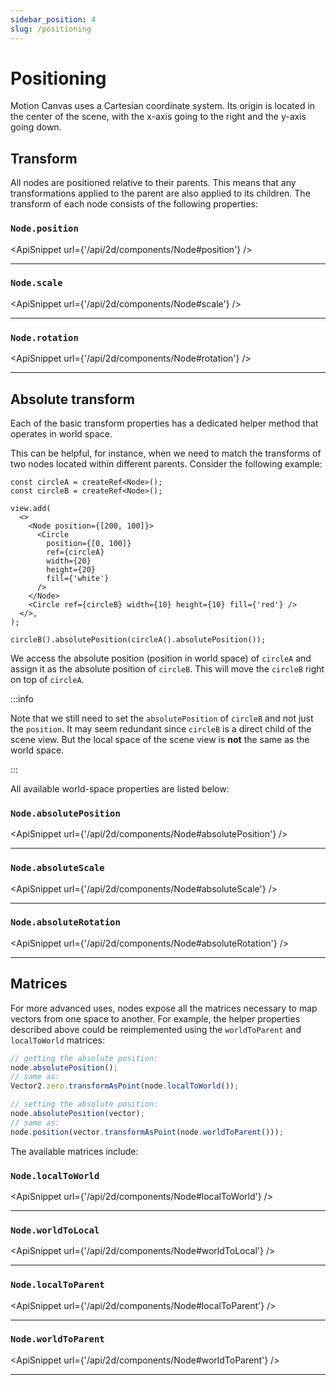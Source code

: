 ```yaml
---
sidebar_position: 4
slug: /positioning
---
```



# Positioning

<AnimationPlayer name="positioning" banner />

Motion Canvas uses a Cartesian coordinate system. Its origin is located in the
center of the scene, with the x-axis going to the right and the y-axis going
down.

## Transform

All nodes are positioned relative to their parents. This means that any
transformations applied to the parent are also applied to its children. The
transform of each node consists of the following properties:

### `Node.position`

<ApiSnippet url={'/api/2d/components/Node#position'} />
<hr />

### `Node.scale`

<ApiSnippet url={'/api/2d/components/Node#scale'} />
<hr />

### `Node.rotation`

<ApiSnippet url={'/api/2d/components/Node#rotation'} />
<hr />

## Absolute transform

Each of the basic transform properties has a dedicated helper method that
operates in world space.

This can be helpful, for instance, when we need to match the transforms of two
nodes located within different parents. Consider the following example:

```tsx
const circleA = createRef<Node>();
const circleB = createRef<Node>();

view.add(
  <>
    <Node position={[200, 100]}>
      <Circle
        position={[0, 100]}
        ref={circleA}
        width={20}
        height={20}
        fill={'white'}
      />
    </Node>
    <Circle ref={circleB} width={10} height={10} fill={'red'} />
  </>,
);

circleB().absolutePosition(circleA().absolutePosition());
```

We access the absolute position (position in world space) of `circleA` and
assign it as the absolute position of `circleB`. This will move the `circleB`
right on top of `circleA`.

:::info

Note that we still need to set the `absolutePosition` of `circleB` and not just
the `position`. It may seem redundant since `circleB` is a direct child of the
scene view. But the local space of the scene view is **not** the same as the
world space.

:::

All available world-space properties are listed below:

### `Node.absolutePosition`

<ApiSnippet url={'/api/2d/components/Node#absolutePosition'} />
<hr />

### `Node.absoluteScale`

<ApiSnippet url={'/api/2d/components/Node#absoluteScale'} />
<hr />

### `Node.absoluteRotation`

<ApiSnippet url={'/api/2d/components/Node#absoluteRotation'} />
<hr />

## Matrices

For more advanced uses, nodes expose all the matrices necessary to map vectors
from one space to another. For example, the helper properties described above
could be reimplemented using the `worldToParent` and `localToWorld` matrices:

```ts
// getting the absolute position:
node.absolutePosition();
// same as:
Vector2.zero.transformAsPoint(node.localToWorld());

// setting the absolute position:
node.absolutePosition(vector);
// same as:
node.position(vector.transformAsPoint(node.worldToParent()));
```

The available matrices include:

### `Node.localToWorld`

<ApiSnippet url={'/api/2d/components/Node#localToWorld'} />
<hr />

### `Node.worldToLocal`

<ApiSnippet url={'/api/2d/components/Node#worldToLocal'} />
<hr />

### `Node.localToParent`

<ApiSnippet url={'/api/2d/components/Node#localToParent'} />
<hr />

### `Node.worldToParent`

<ApiSnippet url={'/api/2d/components/Node#worldToParent'} />
<hr />
